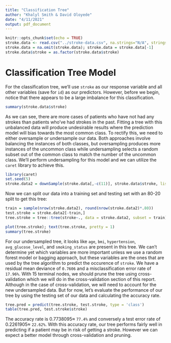 ```yaml
---
title: "Classification Tree"
author: "Khalyl Smith & David Oloyede"
date: "4/11/2021"
output: pdf_document
---
```


```r
knitr::opts_chunk$set(echo = TRUE)
stroke.data <- read.csv("../stroke-data.csv", na.strings="N/A", stringsAsFactors = TRUE)
stroke.data = na.omit(stroke.data); stroke.data = stroke.data[-1]
stroke.data$stroke = as.factor(stroke.data$stroke)
```

# Classification Tree Model

For the classification tree, we'll use `stroke` as our response variable and all other variables (save for `id`) as our predictors. However, before we begin, notice that there appears to be a large imbalance for this classification.

```r
summary(stroke.data$stroke)
```

As we can see, there are more cases of patients who have not had any strokes than patients who've had strokes in the past. Fitting a tree with this unbalanced data will produce undesirable results where the prediction model will bias towards the most common class. To rectify this, we need to either oversample or undersample our data. Both approaches involve balancing the instances of both classes, but oversampling produces more instances of the uncommon class while undersampling selects a random subset out of the common class to match the number of the uncommon class. We'll perform undersampling for this model and we can utilize the `caret` library to achieve this.

```r
library(caret)
set.seed(5)
stroke.data2 = downSample(stroke.data[,-c(11)], stroke.data$stroke, list = FALSE, yname = "stroke")
```

Now we can split our data into a training set and testing set with an 80-20 split to get this tree:

```r
train = sample(nrow(stroke.data2), round(nrow(stroke.data2)*.80))
test.stroke = stroke.data2[-train,]
tree.stroke = tree::tree(stroke~., data = stroke.data2, subset = train)
```

```r
plot(tree.stroke); text(tree.stroke, pretty = 1)
summary(tree.stroke)
```

For our undersampled tree, it looks like `age`, `bmi`, `hypertension`, `avg_glucose_level`, and `smoking_status` are present in this tree. We can't determine yet which variables are more important unless we use a random forest model or bagging approach, but these variables are the ones that are used by the tree algorithm to predict the occurence of `stroke`. We have a residual mean deviance of `0.7606` and a misclassification error rate of `17.96%`. With 15 terminal nodes, we should prune the tree using cross-validation which we will do in the cross-validation section of this report. Although in the case of cross-validation, we will need to account for the new undersampled data. But for now, let's evaluate the performance of our tree by using the testing set of our data and calculating the accuracy rate.

```r
tree.pred = predict(tree.stroke, test.stroke, type = 'class')
table(tree.pred, test.stroke$stroke)
```

The accuracy rate is $0.7738095 \approx$ `77.4%` and conversely a test error rate of $0.2261905 \approx$ `22.62%`. With this accuracy rate, our tree performs fairly well in predicting if a patient may be in risk of getting a stroke. However we can expect a better model through cross-validation and pruning.
